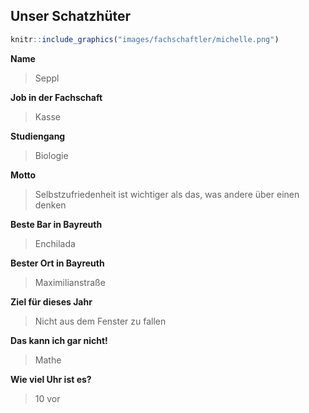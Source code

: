 ## Unser Schatzhüter {#fachschaftler-fachschaftlerinnen-kasse}

```r
knitr::include_graphics("images/fachschaftler/michelle.png")
```

**Name**

> Seppl

**Job in der Fachschaft**

> Kasse

**Studiengang**

> Biologie

**Motto**

> Selbstzufriedenheit ist wichtiger als das, was andere über einen denken

**Beste Bar in Bayreuth**

> Enchilada

**Bester Ort in Bayreuth**

> Maximilianstraße

**Ziel für dieses Jahr**

> Nicht aus dem Fenster zu fallen

**Das kann ich gar nicht!**

> Mathe

**Wie viel Uhr ist es?**

> 10 vor